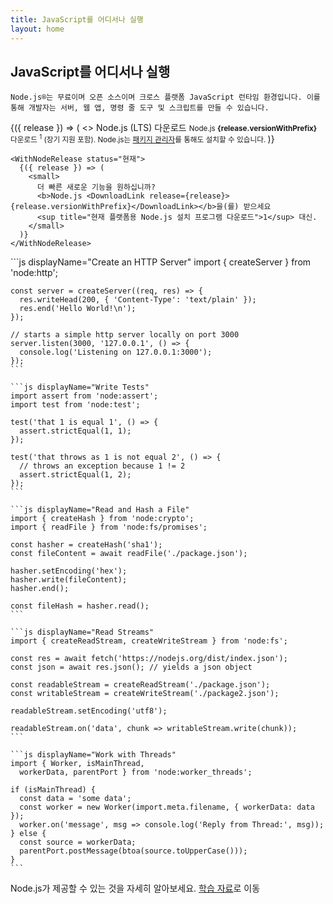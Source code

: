 ```yaml
---
title: JavaScript를 어디서나 실행
layout: home
---
```


<section>
  <WithBadge section="색인" />

  <div>
    <h1 className="special">JavaScript를 어디서나 실행</h1>

    Node.js®는 무료이며 오픈 소스이며 크로스 플랫폼 JavaScript 런타임 환경입니다. 이를 통해 개발자는 서버, 웹 앱, 명령 줄 도구 및 스크립트를 만들 수 있습니다.

  </div>

  <div>
    <WithNodeRelease status={['Active LTS', 'Maintenance LTS']}>
      {({ release }) => (
        <>
          <DownloadButton release={release}>Node.js (LTS) 다운로드</DownloadButton>
          <small>
            Node.js <b>{release.versionWithPrefix}</b> 다운로드
            <sup title="현재 플랫폼용 Node.js 설치 프로그램 다운로드">1</sup> (장기 지원 포함).
            Node.js는 <a href="/download/package-manager">패키지 관리자</a>를 통해도 설치할 수 있습니다.
          </small>
        </>
      )}
    </WithNodeRelease>

    <WithNodeRelease status="현재">
      {({ release }) => (
        <small>
          더 빠른 새로운 기능을 원하십니까?
          <b>Node.js <DownloadLink release={release}>{release.versionWithPrefix}</DownloadLink></b>을(를) 받으세요
          <sup title="현재 플랫폼용 Node.js 설치 프로그램 다운로드">1</sup> 대신.
        </small>
      )}
    </WithNodeRelease>

  </div>
</section>

<section>
  <div>
    ```js displayName="Create an HTTP Server"
    import { createServer } from 'node:http';

    const server = createServer((req, res) => {
      res.writeHead(200, { 'Content-Type': 'text/plain' });
      res.end('Hello World!\n');
    });

    // starts a simple http server locally on port 3000
    server.listen(3000, '127.0.0.1', () => {
      console.log('Listening on 127.0.0.1:3000');
    });
    ```

    ```js displayName="Write Tests"
    import assert from 'node:assert';
    import test from 'node:test';

    test('that 1 is equal 1', () => {
      assert.strictEqual(1, 1);
    });

    test('that throws as 1 is not equal 2', () => {
      // throws an exception because 1 != 2
      assert.strictEqual(1, 2);
    });
    ```

    ```js displayName="Read and Hash a File"
    import { createHash } from 'node:crypto';
    import { readFile } from 'node:fs/promises';

    const hasher = createHash('sha1');
    const fileContent = await readFile('./package.json');

    hasher.setEncoding('hex');
    hasher.write(fileContent);
    hasher.end();

    const fileHash = hasher.read();
    ```

    ```js displayName="Read Streams"
    import { createReadStream, createWriteStream } from 'node:fs';

    const res = await fetch('https://nodejs.org/dist/index.json');
    const json = await res.json(); // yields a json object

    const readableStream = createReadStream('./package.json');
    const writableStream = createWriteStream('./package2.json');

    readableStream.setEncoding('utf8');

    readableStream.on('data', chunk => writableStream.write(chunk));
    ```

    ```js displayName="Work with Threads"
    import { Worker, isMainThread,
      workerData, parentPort } from 'node:worker_threads';

    if (isMainThread) {
      const data = 'some data';
      const worker = new Worker(import.meta.filename, { workerData: data });
      worker.on('message', msg => console.log('Reply from Thread:', msg));
    } else {
      const source = workerData;
      parentPort.postMessage(btoa(source.toUpperCase()));
    }
    ```

  </div>

Node.js가 제공할 수 있는 것을 자세히 알아보세요. [학습 자료](/learn)로 이동

</section>
